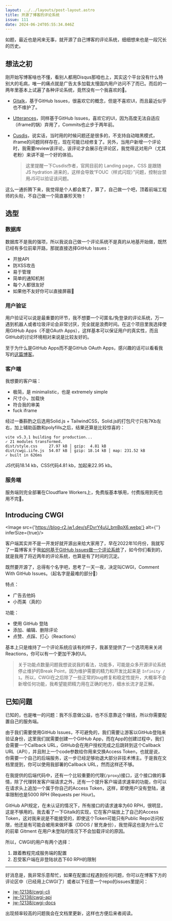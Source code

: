 ```yaml
---
layout: ../../layouts/post-layout.astro
title: 开源了博客的评论系统
issue: 111
date: 2024-06-24T05:55:34.046Z
---
```



如题，最近也是闲来无事，就开源了自己博客的评论系统，细细想来也是一段冗长的历史。

## 想法之初

刚开始写博客啥也不懂，看别人都用Disqus那咱也上，其实这个平台没有什么特别大的毛病，唯一的痛点就是广告太多加载太慢国内用户访问不了而已。而后的一两年里基本上试遍了各种评论系统，竟然没有一个我喜欢的🫠。

- [Gitalk](https://github.com/gitalk/gitalk)，基于GitHub Issues，很喜欢它的概念，但是不喜欢UI，而且最近似乎也不维护了。

- [Utterances](https://github.com/utterance/utterances)，同样基于GitHub Issues，喜欢它的UI，因为高度无法自适应（iframe的锅）弃用了，Commits也止步于两年前。

- [Cusdis](https://github.com/djyde/cusdis)，说实话，当时用的时候问题还是很多的，不支持自动暗黑模式，iframe的问题同样存在，现在可能已经修复了。另外，当用户新增一个评论时，我需要review该评论，该评论才会展示在评论区，我觉得这对用户（尤其老粉）来讲不是一个好的体验。

  > 这里提醒一下Cusdis作者，官网目前的 Landing page，CSS 是跟随 JS hydration 进来的，这样会导致“FOUC（样式闪现）”问题，控制台禁用JS可以验证该问题。

这么一通折腾下来，我觉得是个人都会累了，算了，自己做一个吧，顶着前端工程师的头衔，不自己做一个简直暴殄天物！

## 选型

### 数据库

数据库不是我的强项，所以我说自己做一个评论系统不是真的从地基开始做，既然已经有多位前辈开路，那就直接选择GitHub Issues：

- 开放API
- 防XSS攻击
- 易于管理
- 简单的通知机制
- 每个人都很友好
- 如果他不友好你可以直接屏蔽🤡

### 用户验证

用户验证可以说是最重要的环节，我不想要一个可匿名/免登录的评论系统，万一遇到机器人或者垃圾评论会非常讨厌，完全就是浪费时间。在这个项目里我选择使用GitHub Apps（不是OAuth Apps），这样基本可以保证用户的真实性，而且GitHub的讨论环境相对来说是比较友好的。

至于为什么是GitHub Apps而不是GitHub OAuth Apps，感兴趣的话可以看看我写的[这篇博客](https://jw1.dev/2024/01/18/migrating-oauth-app-to-github-app/)。

### 客户端

我想要的客户端：

- 极简，是 minimalistic，也是 extremely simple
- 尺寸小，加载快
- 符合我的审美
- fuck iframe

经过一番斟酌之后选用Solid.js + TailwindCSS，Solid.js的打包尺寸只有7Kb左右，加上辅助函数和polyfills之后，结果还算是比较惊喜的：

```
vite v5.3.1 building for production...
✓ 21 modules transformed.
dist/style.css     27.97 kB │ gzip:  4.81 kB
dist/cwgi.iife.js  54.07 kB │ gzip: 18.14 kB │ map: 231.52 kB
✓ built in 626ms
```

JS代码18.14 kb，CSS代码4.81 kb，加起来22.95 kb。

### 服务端

服务端则完全部署在Cloudflare Workers上，免费版基本够用，付费版用到死也用不完🤡。

## Introducing CWGI

<Image src={'https://blog-r2.jw1.dev/sFDvrY4uU_bmBpX6.webp'} alt={''} inferSize={true}/>

客户端其实并不是一开发好就开源出来给大家用了，早在2022年10月份，我就写了一篇博客关于我[如何基于GitHub Issues做一个评论系统](https://jw1.dev/2022/10/23/a01/)了，如今你们看到的，就是我用了将近两年的评论系统，也算是有了时间的沉淀。

既然要开源了，总得有个名字吧，思考了一天一夜，决定叫CWGI，Comment With GitHub Issues。（起名字是最难的部分🫠）

特点：

- 广告去他妈
- 小而美（真的）

功能：

- 使用 GitHub 登陆
- 添加、编辑、删除评论
- 点赞、点踩、打心（Reactions）

基本上只是维持了一个评论系统应该有的样子，我甚至提供了一个选项用来关闭Reactions，你可以有一个更加干净的UI。

> 关于功能点数量问题我想说说我的看法，功能多，可能是众多开源评论系统停止维护的Break Point，因为维护需要的精力和开发比起来是 `Infinity / 1`。所以，CWGI在之后除了一些正常的bug修复和稳定性提升，大概率不会新增任何功能，我希望能把精力用在正确的地方，细水长流才是正解。

## 已知问题

已知的，也是唯一的问题：我不乐意做公益，也不乐意靠这个赚钱，所以你需要配置自己的服务端。

由于我们需要使用GitHub Issues，不可避免的，我们需要让游客以GitHub登陆来验证身份，这里我们就需要创建一个GitHub App，而在App的创建过程中，我们会需要一个Callback URL，GitHub会在用户授权完成之后跳转到这个Callback URL（API），并且附上一个code参数给你用来交换Access Token，也就是说，你需要一个自己的后端服务，这一步已经足够劝退大部分非技术博主。于是我在文档里提到，你可以使用我部署的Callback URL，然而这样还不够。

在我提供的后端代码中，还有一个比较重要的代理(`/proxy`)接口，这个接口做的事情，除了代理转发客户端请求之外，还有一个提升客户端请求速率的功能，你可以在请求头上追加一个属于你自己的Access Token，这样，即使用户没有登陆，速率限制也是5000 RPH (Requests per Hour)。

GitHub API规定，在未认证的情况下，所有接口的请求速率为60 RPH，很明显，这是不够用的。我去看了一下Gitalk的实现，它在客户端放上了自己的Access Token，这对我来说是不能接受的，即使这个Token可能只有Public Repo访问权限，他还是有可能会被用来做坏事（DDOS / 冒充身份），我觉得这也是为什么它的前辈 Gitment 在用户未登陆的情况下不会加载评论的原因。

所以，CWGI的用户有两个选择：

1. 跟着教程完成服务端的配置
2. 忍受客户端在非登陆状态下60 RPH的限制

---

好消息是，我非常乐意帮忙，如果在配置过程遇到任何问题，你可以在博客下方的评论区中（已经用上CWGI了）或者以下任意一个repo的issues里提问：

- [jw-12138/cwgi-cli](https://github.com/jw-12138/cwgi-cli)
- [jw-12138/cwgi-api](https://github.com/jw-12138/cwgi-api)
- [jw-12138/cwgi-docs](https://github.com/jw-12138/cwgi-docs)

出现频率较高的问题我会在文档里更新，这样也方便后来者阅读。
